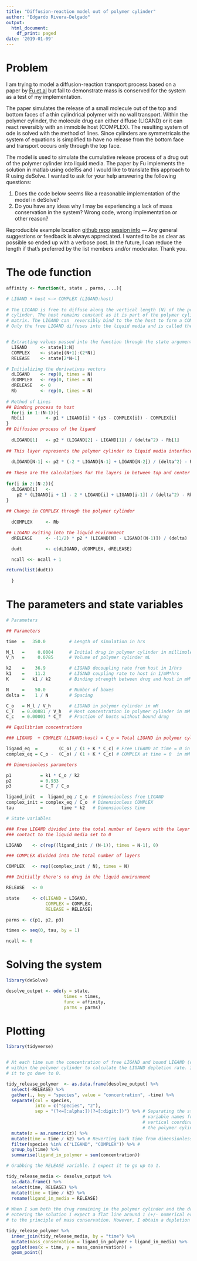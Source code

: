 ```yaml
---
title: "Diffusion-reaction model out of polymer cylinder"
author: "Edgardo Rivera-Delgado"
output:
  html_document:
    df_print: paged
date: '2019-01-09'
---
```


# Problem

I am trying to model a diffusion-reaction transport process based on a paper by 
[Fu et.al](https://link.springer.com/article/10.1007%2Fs10439-011-0336-z)
but fail to demonstrate mass is conserved for the system as a test of my
implementation.

The paper simulates the release of a small molecule out of the top and bottom 
faces of a thin cylindrical polymer with no wall transport. Within the polymer
cylinder, the molecule drug can either diffuse (LIGAND) or it can react
reversibly  with an immobile host (COMPLEX). The resulting system of ode is
solved with the method of lines. Since cylinders are symmetricals the system of 
equations is simplified to have no release from the bottom face and transport 
occurs only through the top face.

The model is used to simulate the cumulative release process of a drug out of 
the polymer cylinder into liquid media. The paper by Fu implements the 
solution in matlab using ode15s and I would like to translate this approach to R 
using deSolve. I wanted to ask for your help answering the following questions:

(1) Does the code below seems like a reasonable implementation of the model
in deSolve?
(2) Do you have any ideas why I may be experiencing a lack of mass conservation 
in the system? Wrong code, wrong implementation or other reason?

Reproducible example location
[github repo](https://github.com/eriveradelgado/ODE_Practice/blob/master/05_Reproducible-Example.Rmd)
[session info](https://github.com/eriveradelgado/ODE_Practice/blob/master/2019-01-24_session-info.Rmd)
---
Any general suggestions or feedback is always appreciated. I wanted to be as 
clear as possible so ended up with a verbose post. In the future, I can reduce 
the length if that's preferred by the list members and/or moderator. Thank you.

# The ode function
```r
affinity <- function(t, state , parms, ...){

# LIGAND + host <-> COMPLEX (LIGAND:host)
  
# The LIGAND is free to diffuse along the vertical length (N) of the polymer 
# cylinder. The host remains constant as it is part of the polymer cylinder 
# matrix. The LIGAND can  reversibly bind to the the host to form a COMPLEX. 
# Only the free LIGAND diffuses into the liquid media and is called the RELEASE.


# Extracting values passed into the function through the state argument
  LIGAND     <- state[1:N]
  COMPLEX    <- state[(N+1):(2*N)]
  RELEASE    <- state[2*N+1]

# Initializing the derivatives vectors
  dLIGAND    <- rep(0, times = N)
  dCOMPLEX   <- rep(0, times = N)
  dRELEASE   <- 0
  Rb         <- rep(0, times = N)
   
# Method of Lines  
## Binding process to host
  for(i in 1:(N-1)){
  Rb[i]        <- p1 * LIGAND[i] * (p3 - COMPLEX[i]) - COMPLEX[i] 
}
## Diffusion process of the ligand 
  
  dLIGAND[1]   <- p2 * (LIGAND[2] - LIGAND[1]) / (delta^2) - Rb[1]
  
## This layer represents the polymer cylinder to liquid media interface
  
  dLIGAND[N-1] <- p2 * (-2 * LIGAND[N-1] + LIGAND[N-2]) / (delta^2) - Rb[N-1]
  
## These are the calculations for the layers in between top and center
  
for(i in 2:(N-2)){
  dLIGAND[i]   <- 
    p2 * (LIGAND[i + 1] - 2 * LIGAND[i] + LIGAND[i-1]) / (delta^2) - Rb[i]
}
  
## Change in COMPLEX through the polymer cylinder
  
  dCOMPLEX     <- Rb

## LIGAND exiting into the liquid environment
  dRELEASE     <- -(1/2) * p2 * (LIGAND[N] - LIGAND[(N-1)]) / (delta) 

  dudt         <- c(dLIGAND, dCOMPLEX, dRELEASE)

  ncall <<- ncall + 1 

return(list(dudt)) 
             
  }
```

# The parameters and state variables
```r

# Parameters

## Parameters

time  =   350.0         # Length of simulation in hrs

M_l   =     0.0004      # Initial drug in polymer cylinder in millimoles.
V_h   =     0.0785      # Volume of polymer cylinder mL

k2    =    36.9         # LIGAND decoupling rate from host in 1/hrs
k1    =    11.2         # LIGAND coupling rate to host in 1/mM*hrs
K     =   k1 / k2       # Binding strength between drug and host in mM^-1

N     =    50.0         # Number of boxes 
delta =    1 / N        # Spacing

C_o   = M_l / V_h       # LIGAND in polymer cylinder in mM
C_T   = 0.00881 / V_h   # Host concentration in polymer cylinder in mM 
C_c   = 0.00001 * C_T   # Fraction of hosts without bound drug

## Equilibrium concentrations

### LIGAND  + COMPLEX (LIGAND:host) = C_o = Total LIGAND in polymer cylinder

ligand_eq  =        (C_o) / (1 + K * C_c) # Free LIGAND at time = 0 in mM
complex_eq = C_o -  (C_o) / (1 + K * C_c) # COMPLEX at time = 0  in mM

## Dimensionless parameters

p1           = k1 * C_o / k2
p2           = 0.933            
p3           = C_T / C_o

ligand_init  =  ligand_eq / C_o  # Dimensionless free LIGAND
complex_init = complex_eq / C_o  # Dimensionless COMPLEX
tau          =       time * k2   # Dimensionless time

# State variables 

### Free LIGAND divided into the total number of layers with the layer in direct 
### contact to the liquid media set to 0

LIGAND    <- c(rep((ligand_init / (N-1)), times = N-1), 0)  

### COMPLEX divided into the total number of layers

COMPLEX   <- rep((complex_init / N), times = N)   

### Initially there's no drug in the liquid environment

RELEASE   <- 0  

state     <- c(LIGAND = LIGAND,
               COMPLEX = COMPLEX,
               RELEASE = RELEASE)

parms <- c(p1, p2, p3)

times <- seq(0, tau, by = 1)

ncall <- 0
```

# Solving the system
```r
library(deSolve)

desolve_output <- ode(y = state,
                      times = times, 
                      func = affinity, 
                      parms = parms)
```

# Plotting

```r
library(tidyverse)


# At each time sum the concentration of free LIGAND and bound LIGAND (complex) 
# within the polymer cylinder to calculate the LIGAND depletion rate. I expect
# it to go down to 0.

tidy_release_polymer  <- as.data.frame(desolve_output) %>% 
  select(-RELEASE) %>%
  gather(., key = "species", value = "concentration", -time) %>%
  separate(col = species, 
           into = c("species", "z"), 
           sep = "(?<=[:alpha:])(?=[:digit:])") %>% # Separating the state 
                                                    # variable names from the
                                                    # vertical coordinates of 
                                                    # the polymer cylinder
  mutate(z = as.numeric(z)) %>%
  mutate(time = time / k2) %>% # Reverting back time from dimensionless to hrs
  filter(species %in% c("LIGAND", "COMPLEX")) %>% # 
  group_by(time) %>% 
  summarise(ligand_in_polymer = sum(concentration)) 

# Grabbing the RELEASE variable. I expect it to go up to 1.

tidy_release_media <- desolve_output %>%
  as.data.frame() %>%
  select(time, RELEASE) %>%
  mutate(time = time / k2) %>%
  rename(ligand_in_media = RELEASE) 
  
# When I sum both the drug remaining in the polymer cylinder and the drug 
# entering the solution I expect a flat line around 1 (+/- numerical error) due 
# to the principle of mass conservation. However, I obtain a depletion curve.

tidy_release_polymer %>%
  inner_join(tidy_release_media, by = "time") %>%
  mutate(mass_conservation = ligand_in_polymer + ligand_in_media) %>%
  ggplot(aes(x = time, y = mass_conservation)) +
  geom_point()

```




